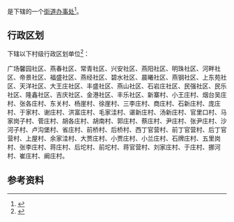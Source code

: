 {{中国乡级行政区|13/02/83/002/000}}

'''{{PAGENAMEBASE}}'''是{{PRC admin/fullname|13/02/83/002/000|3}}下辖的一个[[街道办事处|街道办事处]]<ref>{{PRC admin/ref sgc|{{PRC admin/parent|13/02/83/002/000}}}}</ref>。

== 行政区划 ==
{{PAGENAMEBASE}}下辖以下村级行政区划单位<ref>{{PRC admin/ref sgc|13/02/83/002/000}}</ref>：

广场馨园社区、燕春社区、常青社区、兴安社区、燕阳社区、明珠社区、河畔社区、帝景社区、福盛社区、燕经社区、碧水社区、晨曦社区、燕钢社区、上东苑社区、天洋社区、大王庄社区、丰盛社区、燕山社区、石岩庄社区、民强社区、民乐社区、隆鑫社区、吉庆社区、金港社区、丰乐社区、新寨村、小王庄村、烟台吴庄村、张各庄村、东关村、杨崖村、徐崖村、三李庄村、商庄村、石新庄村、庞庄村、于家村、谢庄村、洪富庄村、毛家洼村、谌新庄村、汤新庄村、官里口村、马家岗子村、菅庄村、胡各庄村、胡南村、郭庄村、蔡庄村、尹庄村、张尹庄村、沙河子村、卢沟堡村、省庄村、前桥村、后桥村、西丁官营村、前丁官营村、后丁官营村、上屋村、余家洼村、大贾庄村、小贾庄村、小兰庄村、石牌庄村、五里岗村、张李庄村、蒋庄村、后坨村、前坨村、蒋官营村、刘家庄村、于庄村、挪河村、崔庄村、阚庄村。

== 参考资料 ==
{{reflist}}

{{河北行政区划小作品}}
{{PRC admin/navcat|13/02/83/002/000}}